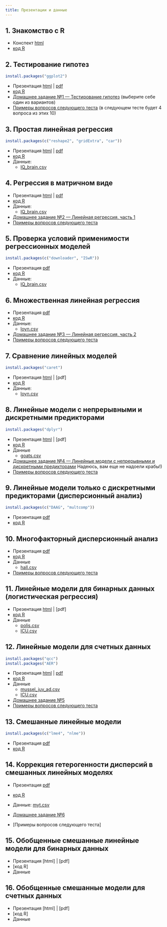 ```yaml
---
title: Презентации и данные
---
```


## 1. Знакомство с R 

- Конспект [html](01_intro_to_r.html)
- [код R](01_code_intro_to_r.R)

## 2. Тестирование гипотез

```r
install.packages("ggplot2")
```
- Презентация [html](02_hypothesis_testing.html) |  [pdf](02_hypothesis_testing.pdf)
- [код R](02_code_hypothesis_testing.R)
- [Домашнее задание №1 --- Тестирование гипотез](hw/hw1_t-test-cholest.zip) (выберите себе один из вариантов)
- [Примеры вопросов следующего теста](test_handouts/02-ttest-handout-test1.pdf) (в следующем тесте будет 4 вопроса из этих 10)

## 3. Простая линейная регрессия 

```r
install.packages(c("reshape2", "gridExtra", "car"))
```

- Презентация [html](03_LM.html) | [pdf](03_LM.pdf)
- [код R](03_code_LM.R)
- Данные:
    - [IQ_brain.csv](data/IQ_brain.csv)

## 4. Регрессия в матричном виде

- Презентация [html](04_Introduction_to_matrix_algebra.html) | [pdf](04_Introduction_to_matrix_algebra.pdf)
- [код R](04_code_Introduction_to_matrix_algebra.R)
- Данные:
    - [IQ_brain.csv](data/IQ_brain.csv)
- [Домашнее задание №2 --- Линейная регрессия, часть 1](hw/hw2_lin-regr-crabs.zip)
- [Примеры вопросов следующего теста](test_handouts/03-regr-handout-test1.pdf)


## 5. Проверка условий применимости регрессионных моделей 

```r
install.packages(c("downloader", "ISwR"))
```

- Презентация [pdf](05_model_validation.pdf)
- [код R](05_code_model_validation.R)
- Данные:
    - [IQ_brain.csv](data/IQ_brain.csv)

## 6. Множественная линейная регрессия 

- Презентация [pdf](06_multiple_LM.pdf)
- [код R](06_code_multiple_LM.R)
- Данные:
    - [loyn.csv](data/loyn.csv)

- [Домашнее задание №3 --- Линейная регрессия, часть 2](hw/hw3_lin-regr-crabs-assump.zip) 
- [Примеры вопросов следующего теста](test_handouts/04-multregr-handout-test1.pdf)

## 7. Сравнение линейных моделей 
```r
install.packages("caret")
```

- Презентация [html](07_model_selection.html) | [pdf]
- [код R](07_code_model_selection.R)
- Данные:
    - [loyn.csv](data/loyn.csv)
    

## 8. Линейные модели с непрерывными и дискретными предикторами 

```r
install.packages("dplyr")
```

- Презентация [html](08_LM_with_continuous_and_discrete_predictors.html) | [pdf]
- [код R](08_code_LM_with_continuous_and_discrete_predictors.R)
- Данные
    - [goats.csv](data/goats.csv)

- [Домашнее задание №4 --- Линейные модели с непрерывными и дискретными предикторами](hw/hw4_ancova-crabs.zip) Надеюсь, вам еще не надоели крабы!)
- [Примеры вопросов следующего теста](test_handouts/05-mregr-handout-test1.pdf)

## 9. Линейные модели только с дискретными предикторами (дисперсионный анализ) 

```r
install.packages(c("DAAG", "multcomp"))
```

- Презентация [pdf](09_anova.pdf)
- [код R](09_code_anova.R)

## 10. Многофакторный дисперсионный анализ 

- Презентация [pdf](10_two-way_anova_and_interactions.pdf)
- [код R](10_code_two-way_anova_and_interactions.R)
- Данные
    - [hall.csv](data/hall.csv)
- [Примеры вопросов следующего теста](test_handouts/06-anova-handout-test1.pdf)

## 11. Линейные модели для бинарных данных (логистическая регрессия) 

- Презентация [html](11_GLM_binary.html) | [pdf]
- [код R](11_code_GLM_binary.R)
- Данные
   - [polis.csv](data/polis.csv)
   - [ICU.csv](data/ICU.csv)

## 12. Линейные модели для счетных данных 

```r
install.packages("qcc")
install.packages("AER")
```

- Презентация [html](12_GLM_count.html) | [pdf](12_GLM_count2.pdf)
- [код R](12_code_GLM_count.R)
- Данные
    - [mussel_juv_ad.csv](data/mussel_juv_ad.csv)
    - [ICU.csv](data/ICU.csv)

- [Домашнее задание №5](hw/hw5_glm-pois-negbin-abalone.zip)
- [Примеры вопросов следующего теста](test_handouts/07-glm-handout-test1.pdf)

## 13. Смешанные линейные модели 

```r
install.packages(c("lme4", "nlme"))
```

- Презентация [pdf](13_GLMM_gaussian.pdf)
- [код R](13_code_GLMM_gaussian.R)

## 14. Коррекция гетерогенности дисперсий в смешанных линейных моделях 

- Презентация [pdf](14_variance_structure.pdf)
- [код R](14_code_variance_structure.R)
- Данные: [myt.csv](data/myt.csv)

- [Домашнее задание №6](hw/hw6_glmm-gaussian-milk.zip)
- [Примеры вопросов следующего теста]

## 15. Обобщенные смешанные линейные модели для бинарных данных 

- Презентация [html] | [pdf]
- [код R]
- Данные

## 16. Обобщенные смешанные модели для счетных данных 

- Презентация [html] | [pdf]
- [код R]
- Данные

